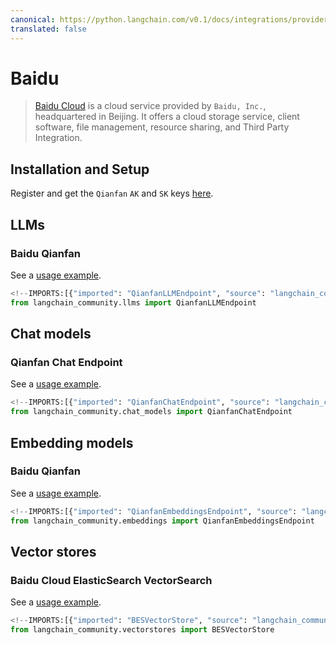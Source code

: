 ```yaml
---
canonical: https://python.langchain.com/v0.1/docs/integrations/providers/baidu
translated: false
---
```


# Baidu

>[Baidu Cloud](https://cloud.baidu.com/) is a cloud service provided by `Baidu, Inc.`,
> headquartered in Beijing. It offers a cloud storage service, client software,
> file management, resource sharing, and Third Party Integration.

## Installation and Setup

Register and get the `Qianfan` `AK` and `SK` keys [here](https://cloud.baidu.com/product/wenxinworkshop).

## LLMs

### Baidu Qianfan

See a [usage example](/docs/integrations/llms/baidu_qianfan_endpoint).

```python
<!--IMPORTS:[{"imported": "QianfanLLMEndpoint", "source": "langchain_community.llms", "docs": "https://api.python.langchain.com/en/latest/llms/langchain_community.llms.baidu_qianfan_endpoint.QianfanLLMEndpoint.html", "title": "Baidu"}]-->
from langchain_community.llms import QianfanLLMEndpoint
```

## Chat models

### Qianfan Chat Endpoint

See a [usage example](/docs/integrations/chat/baidu_qianfan_endpoint).

```python
<!--IMPORTS:[{"imported": "QianfanChatEndpoint", "source": "langchain_community.chat_models", "docs": "https://api.python.langchain.com/en/latest/chat_models/langchain_community.chat_models.baidu_qianfan_endpoint.QianfanChatEndpoint.html", "title": "Baidu"}]-->
from langchain_community.chat_models import QianfanChatEndpoint
```

## Embedding models

### Baidu Qianfan

See a [usage example](/docs/integrations/text_embedding/baidu_qianfan_endpoint).

```python
<!--IMPORTS:[{"imported": "QianfanEmbeddingsEndpoint", "source": "langchain_community.embeddings", "docs": "https://api.python.langchain.com/en/latest/embeddings/langchain_community.embeddings.baidu_qianfan_endpoint.QianfanEmbeddingsEndpoint.html", "title": "Baidu"}]-->
from langchain_community.embeddings import QianfanEmbeddingsEndpoint
```

## Vector stores

### Baidu Cloud ElasticSearch VectorSearch

See a [usage example](/docs/integrations/vectorstores/baiducloud_vector_search).

```python
<!--IMPORTS:[{"imported": "BESVectorStore", "source": "langchain_community.vectorstores", "docs": "https://api.python.langchain.com/en/latest/vectorstores/langchain_community.vectorstores.baiducloud_vector_search.BESVectorStore.html", "title": "Baidu"}]-->
from langchain_community.vectorstores import BESVectorStore
```